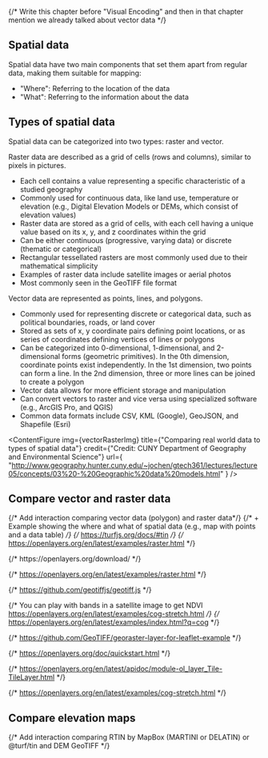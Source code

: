 {/* Write this chapter before "Visual Encoding" and then in that chapter mention we already talked about vector data */}


## Spatial data

Spatial data have two main components that set them apart from regular data, making them suitable for mapping:
- "Where": Referring to the location of the data
- "What": Referring to the information about the data

## Types of spatial data

Spatial data can be categorized into two types: raster and vector.

Raster data are described as a grid of cells (rows and columns), similar to pixels in pictures.

- Each cell contains a value representing a specific characteristic of a studied geography
- Commonly used for continuous data, like land use, temperature or elevation (e.g., Digital Elevation Models or DEMs, which consist of elevation values)
- Raster data are stored as a grid of cells, with each cell having a unique value based on its x, y, and z coordinates within the grid
- Can be either continuous (progressive, varying data) or discrete (thematic or categorical)
- Rectangular tessellated rasters are most commonly used due to their mathematical simplicity
- Examples of raster data include satellite images or aerial photos
- Most commonly seen in the GeoTIFF file format

Vector data are represented as points, lines, and polygons.

- Commonly used for representing discrete or categorical data, such as political boundaries, roads, or land cover
- Stored as sets of x, y coordinate pairs defining point locations, or as series of coordinates defining vertices of lines or polygons
- Can be categorized into 0-dimensional, 1-dimensional, and 2-dimensional forms (geometric primitives). In the 0th dimension, coordinate points exist independently. In the 1st dimension, two points can form a line. In the 2nd dimension, three or more lines can be joined to create a polygon
- Vector data allows for more efficient storage and manipulation
- Can convert vectors to raster and vice versa using specialized software (e.g., ArcGIS Pro, and QGIS)
- Common data formats include CSV, KML (Google), GeoJSON, and Shapefile (Esri)

<ContentFigure
  img={vectorRasterImg}
  title={"Comparing real world data to types of spatial data"}
  credit={"Credit: CUNY Department of Geography and Environmental Science"}
  url={
    "http://www.geography.hunter.cuny.edu/~jochen/gtech361/lectures/lecture05/concepts/03%20-%20Geographic%20data%20models.html"
  }
/>

## Compare vector and raster data

{/* Add interaction comparing vector data (polygon) and raster data*/}
{/* + Example showing the where and what of spatial data (e.g., map with points and a data table) */}
{/* https://turfjs.org/docs/#tin */}
{/* https://openlayers.org/en/latest/examples/raster.html */}

<RasterSourceOL/>
{/* https://openlayers.org/download/ */}

{/* https://openlayers.org/en/latest/examples/raster.html */}

{/* https://github.com/geotiffjs/geotiff.js */}

{/* You can play with bands in a satellite image to get NDVI https://openlayers.org/en/latest/examples/cog-stretch.html */}
{/* https://openlayers.org/en/latest/examples/index.html?q=cog */}

{/* https://github.com/GeoTIFF/georaster-layer-for-leaflet-example */}

{/* https://openlayers.org/doc/quickstart.html */}

{/* https://openlayers.org/en/latest/apidoc/module-ol_layer_Tile-TileLayer.html */}

{/* https://openlayers.org/en/latest/examples/cog-stretch.html */}

## Compare elevation maps

{/* Add interaction comparing RTIN by MapBox (MARTINI or DELATIN) or @turf/tin and DEM GeoTIFF */}
